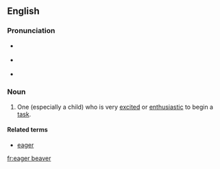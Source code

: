 ==English==

===Pronunciation===
* {{a|UK}} {{IPA|/ˌiː.gə ˈbiː.və/}}
* {{a|US}} {{IPA|/ˌi.gɚ ˈbi.vɚ/}}
* {{audio|en-us-eager beaver.ogg|Audio (US)}}

===Noun===
{{en-noun|sg=[[eager]] [[beaver]]}}

# {{idiom|colloquial}} One (especially a child) who is very [[excited]] or [[enthusiastic]] to begin a [[task]].

====Related terms====
* [[eager]]

[[fr:eager beaver]]